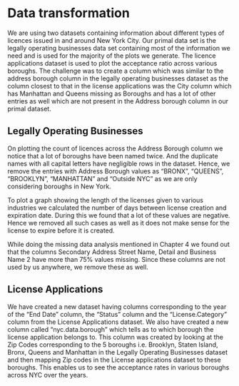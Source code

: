 # Data transformation

We are using two datasets containing information about different types of licences issued in and around New York City. Our primal data set is the legally operating businesses data set containing most of the information we need and is used for the majority of the plots we generate. The licence applications dataset is used to plot the acceptance ratio across various boroughs. The challenge was to create a column which was similar to the address borough column in the legally operating businesses dataset as the column closest to that in the license applications was the City column which has Manhattan and Queens missing as Boroughs and has a lot of other entries as well which are not present in the Address borough column in our primal dataset. 

## Legally Operating Businesses

On plotting the count of licences across the Address Borough column we notice that a lot of boroughs have been named twice. And the duplicate names with all capital letters have negligible rows in the dataset. Hence, we remove the entries with Address Borough values as "BRONX", "QUEENS", "BROOKLYN", "MANHATTAN" and "Outside NYC" as we are only considering boroughs in New York. 

To plot a graph showing the length of the licenses given to various industries we calculated the number of days between license creation and expiration date. During this we found that a lot of these values are negative. Hence we removed all such cases as well as it does not make sense for the license to expire before it is created. 

While doing the missing data analysis mentioned in Chapter 4 we found out that the columns Secondary Address Street Name, Detail and Business Name 2 have more than 75% values missing. Since these columns are not used by us anywhere, we remove these as well.

## License Applications

We have created a new dataset having columns corresponding to the year of the “End Date” column, the “Status” column and the “License.Category” column from the License Applications dataset. We also have created a new column called “nyc.data.borough” which tells as to which borough the license application belongs to. This column was created by looking at the Zip Codes corresponding to the 5 boroughs i.e. Brooklyn, Staten Island, Bronx, Queens and Manhattan in the Legally Operating Businesses dataset and then mapping Zip codes in the License applications dataset to these boroughs. This enables us to see the acceptance rates in various boroughs across NYC over the years.